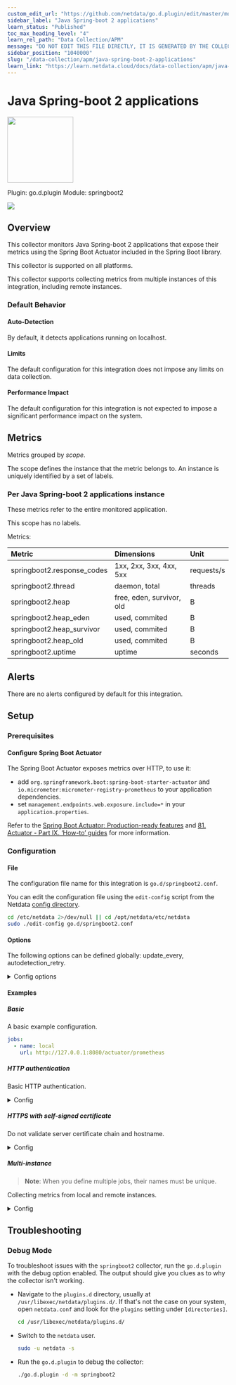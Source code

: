 ```yaml
---
custom_edit_url: "https://github.com/netdata/go.d.plugin/edit/master/modules/springboot2/metadata.yaml"
sidebar_label: "Java Spring-boot 2 applications"
learn_status: "Published"
toc_max_heading_level: "4"
learn_rel_path: "Data Collection/APM"
message: "DO NOT EDIT THIS FILE DIRECTLY, IT IS GENERATED BY THE COLLECTOR'S metadata.yaml FILE"
sidebar_position: "1040000"
slug: "/data-collection/apm/java-spring-boot-2-applications"
learn_link: "https://learn.netdata.cloud/docs/data-collection/apm/java-spring-boot-2-applications"
---
```



# Java Spring-boot 2 applications


<img src="https://netdata.cloud/img/springboot.png" width="150"/>


Plugin: go.d.plugin
Module: springboot2

<img src="https://img.shields.io/badge/maintained%20by-Netdata-%2300ab44" />

## Overview

This collector monitors Java Spring-boot 2 applications that expose their metrics using the Spring Boot Actuator included in the Spring Boot library.




This collector is supported on all platforms.

This collector supports collecting metrics from multiple instances of this integration, including remote instances.


### Default Behavior

#### Auto-Detection

By default, it detects applications running on localhost.


#### Limits

The default configuration for this integration does not impose any limits on data collection.

#### Performance Impact

The default configuration for this integration is not expected to impose a significant performance impact on the system.


## Metrics

Metrics grouped by *scope*.

The scope defines the instance that the metric belongs to. An instance is uniquely identified by a set of labels.



### Per Java Spring-boot 2 applications instance

These metrics refer to the entire monitored application.

This scope has no labels.

Metrics:

| Metric | Dimensions | Unit |
|:------|:----------|:----|
| springboot2.response_codes | 1xx, 2xx, 3xx, 4xx, 5xx | requests/s |
| springboot2.thread | daemon, total | threads |
| springboot2.heap | free, eden, survivor, old | B |
| springboot2.heap_eden | used, commited | B |
| springboot2.heap_survivor | used, commited | B |
| springboot2.heap_old | used, commited | B |
| springboot2.uptime | uptime | seconds |



## Alerts

There are no alerts configured by default for this integration.


## Setup

### Prerequisites

#### Configure Spring Boot Actuator

The Spring Boot Actuator exposes metrics over HTTP, to use it:

- add `org.springframework.boot:spring-boot-starter-actuator` and `io.micrometer:micrometer-registry-prometheus` to your application dependencies.
- set `management.endpoints.web.exposure.include=*` in your `application.properties`.

Refer to the [Spring Boot Actuator: Production-ready features](https://docs.spring.io/spring-boot/docs/current/reference/html/production-ready.html) and [81. Actuator - Part IX. ‘How-to’ guides](https://docs.spring.io/spring-boot/docs/current/reference/html/howto-actuator.html) for more information.



### Configuration

#### File

The configuration file name for this integration is `go.d/springboot2.conf`.


You can edit the configuration file using the `edit-config` script from the
Netdata [config directory](/docs/configuring/configuration#the-netdata-config-directory).

```bash
cd /etc/netdata 2>/dev/null || cd /opt/netdata/etc/netdata
sudo ./edit-config go.d/springboot2.conf
```
#### Options

The following options can be defined globally: update_every, autodetection_retry.


<details><summary>Config options</summary>

| Name | Description | Default | Required |
|:----|:-----------|:-------|:--------:|
| update_every | Data collection frequency. | 1 | False |
| autodetection_retry | Recheck interval in seconds. Zero means no recheck will be scheduled. | 0 | False |
| url | Server URL. |  | True |
| timeout | HTTP request timeout. | 1 | False |
| username | Username for basic HTTP authentication. |  | False |
| password | Password for basic HTTP authentication. |  | False |
| proxy_url | Proxy URL. |  | False |
| proxy_username | Username for proxy basic HTTP authentication. |  | False |
| proxy_password | Password for proxy basic HTTP authentication. |  | False |
| method | HTTP request method. | GET | False |
| body | HTTP request body. |  | False |
| headers | HTTP request headers. |  | False |
| not_follow_redirects | Redirect handling policy. Controls whether the client follows redirects. | no | False |
| tls_skip_verify | Server certificate chain and hostname validation policy. Controls whether the client performs this check. | no | False |
| tls_ca | Certification authority that the client uses when verifying the server's certificates. |  | False |
| tls_cert | Client TLS certificate. |  | False |
| tls_key | Client TLS key. |  | False |

</details>

#### Examples

##### Basic

A basic example configuration.

```yaml
jobs:
  - name: local
    url: http://127.0.0.1:8080/actuator/prometheus

```
##### HTTP authentication

Basic HTTP authentication.

<details><summary>Config</summary>

```yaml
jobs:
  - name: local
    url: http://127.0.0.1:8080/actuator/prometheus
    username: username
    password: password

```
</details>

##### HTTPS with self-signed certificate

Do not validate server certificate chain and hostname.


<details><summary>Config</summary>

```yaml
jobs:
  - name: local
    url: https://127.0.0.1:8080/actuator/prometheus
    tls_skip_verify: yes

```
</details>

##### Multi-instance

> **Note**: When you define multiple jobs, their names must be unique.

Collecting metrics from local and remote instances.


<details><summary>Config</summary>

```yaml
jobs:
  - name: local
    url: http://127.0.0.1:8080/actuator/prometheus

  - name: remote
    url: http://192.0.2.1:8080/actuator/prometheus

```
</details>



## Troubleshooting

### Debug Mode

To troubleshoot issues with the `springboot2` collector, run the `go.d.plugin` with the debug option enabled. The output
should give you clues as to why the collector isn't working.

- Navigate to the `plugins.d` directory, usually at `/usr/libexec/netdata/plugins.d/`. If that's not the case on
  your system, open `netdata.conf` and look for the `plugins` setting under `[directories]`.

  ```bash
  cd /usr/libexec/netdata/plugins.d/
  ```

- Switch to the `netdata` user.

  ```bash
  sudo -u netdata -s
  ```

- Run the `go.d.plugin` to debug the collector:

  ```bash
  ./go.d.plugin -d -m springboot2
  ```


